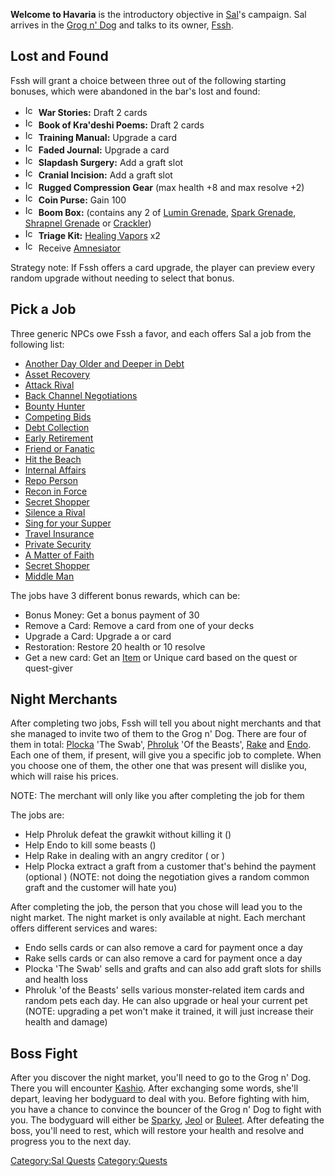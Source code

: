 '''Welcome to Havaria''' is the introductory objective in [[Sal]]'s campaign.
Sal arrives in the [[Grog n' Dog]] and talks to its owner, [[Fssh]].

== Lost and Found ==
Fssh will grant a choice between three out of the following starting bonuses, which were abandoned in the bar's lost and found:
*[[File:Ic acquire combat.png|17px|link=]] '''War Stories:''' Draft 2 {{battle}} cards
*[[File:Ic acquire negotiation.png|17px|link=]] '''Book of Kra'deshi Poems:''' Draft 2 {{negotiation}} cards
*[[File:Ic levelup upgradecombat.png|17px|link=]] '''Training Manual:''' Upgrade a {{battle}} card
*[[File:Ic levelup upgradenegotiation.png|17px|link=]] '''Faded Journal:''' Upgrade a {{negotiation}} card
*[[File:Ic nav graft.png|17px|link=]] '''Slapdash Surgery:''' Add a {{battle}} graft slot
*[[File:Ic nav graft.png|17px|link=]] '''Cranial Incision:''' Add a {{negotiation}} graft slot
*[[File:Ic_nav_heal.png|17px|link=]] '''Rugged Compression Gear''' (max health +8 and max resolve +2)
*[[File:Ic nav shills.png|17px|link=]] '''Coin Purse:''' Gain 100 {{shills}}
*[[File:Ic nav give.png|17px|link=]] '''Boom Box:''' (contains any 2 of [[Lumin Grenade]], [[Spark Grenade]], [[Shrapnel Grenade]] or [[Crackler]])
*[[File:Ic nav give.png|17px|link=]] '''Triage Kit:''' [[Healing Vapors]] x2
*[[File:Ic nav give.png|17px|link=]] Receive [[Amnesiator]]


Strategy note: If Fssh offers a card upgrade, the player can preview every random upgrade without needing to select that bonus.

== Pick a Job ==

Three generic NPCs owe Fssh a favor, and each offers Sal a job from the following list:

* [[Another Day Older and Deeper in Debt]]
* [[Asset Recovery]]
* [[Attack Rival]]
* [[Back Channel Negotiations]]
* [[Bounty Hunter]]
* [[Competing Bids]]
* [[Debt Collection]]
* [[Early Retirement]]
* [[Friend or Fanatic]]
* [[Hit the Beach]]
* [[Internal Affairs]]
* [[Repo Person]]
* [[Recon in Force]]
* [[Secret Shopper]]
* [[Silence a Rival]]
* [[Sing for your Supper]]
* [[Travel Insurance]]
* [[Private Security]]
* [[A Matter of Faith]]
* [[Secret Shopper]]
* [[Middle Man]]

The jobs have 3 different bonus rewards, which can be:

* Bonus Money: Get a bonus payment of 30 {{shills}}
* Remove a Card: Remove a card from one of your decks
* Upgrade a Card: Upgrade a {{negotiation}} or {{battle}} card
* Restoration: Restore 20 health or 10 resolve
* Get a new card: Get an [[Items|Item]] or Unique card based on the quest or quest-giver

== Night Merchants ==
After completing two jobs, Fssh will tell you about night merchants and that she managed to invite two of them to the Grog n' Dog. There are four of them in total: [[Plocka]] 'The Swab', [[Phroluk]] 'Of the Beasts', [[Rake]] and [[Endo]]. Each one of them, if present, will give you a specific job to complete. When you choose one of them, the other one that was present will dislike you, which will raise his prices.

NOTE: The merchant will only like you after completing the job for them

The jobs are:

* Help Phroluk defeat the grawkit without killing it ({{battle}})
* Help Endo to kill some beasts ({{battle}})
* Help Rake in dealing with an angry creditor ({{negotiation}} or {{battle}})
* Help Plocka extract a graft from a customer that's behind the payment (optional {{negotiation}}) (NOTE: not doing the negotiation gives a random common graft and the customer will hate you)

After completing the job, the person that you chose will lead you to the night market. The night market is only available at night. Each merchant offers different services and wares:

* Endo sells {{negotiation}} cards or can also remove a {{negotiation}} card for payment once a day
* Rake sells {{battle}} cards or can also remove a {{battle}} card for payment once a day
* Plocka 'The Swab' sells {{battle}} and {{negotiation}} grafts and can also add graft slots for shills and health loss
* Phroluk 'of the Beasts' sells various monster-related item cards and random pets each day. He can also upgrade or heal your current pet (NOTE: upgrading a pet won't make it trained, it will just increase their health and damage)

== Boss Fight ==
After you discover the night market, you'll need to go to the Grog n' Dog. There you will encounter [[Kashio]]. After exchanging some words, she'll depart, leaving her bodyguard to deal with you. Before fighting with him, you have a chance to convince the bouncer of the Grog n' Dog to fight with you. The bodyguard will either be [[Sparky]], [[Jeol]] or [[Buleet]]. After defeating the boss, you'll need to rest, which will restore your health and resolve and progress you to the next day.

[[Category:Sal Quests]]
[[Category:Quests]]